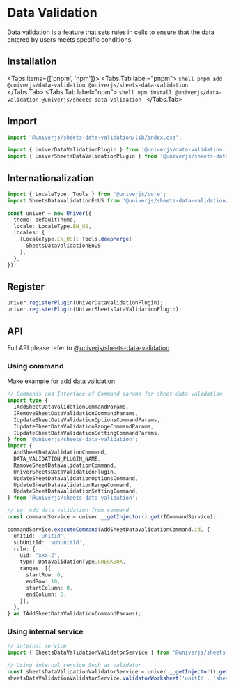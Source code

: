 
# Data Validation

<BadgeGroup values={[UniverTypes.SHEET]} value={UniverTypes.SHEET} />

Data validation is a feature that sets rules in cells to ensure that the data entered by users meets specific conditions.

## Installation

<Tabs items={['pnpm', 'npm']}>
  <Tabs.Tab label="pnpm">
    ```shell
    pnpm add @univerjs/data-validation @univerjs/sheets-data-validation
    ```
  </Tabs.Tab>
  <Tabs.Tab label="npm">
    ```shell
    npm install @univerjs/data-validation @univerjs/sheets-data-validation
    ```
  </Tabs.Tab>
</Tabs>

## Import

```typescript
import '@univerjs/sheets-data-validation/lib/index.css';

import { UniverDataValidationPlugin } from '@univerjs/data-validation';
import { UniverSheetsDataValidationPlugin } from '@univerjs/sheets-data-validation';
```

## Internationalization

```typescript
import { LocaleType, Tools } from '@univerjs/core';
import SheetsDataValidationEnUS from '@univerjs/sheets-data-validation/locale/en-US';

const univer = new Univer({
  theme: defaultTheme,
  locale: LocaleType.EN_US,
  locales: {
    [LocaleType.EN_US]: Tools.deepMerge(
      SheetsDataValidationEnUS
    ),
  },
});
```

## Register

```typescript
univer.registerPlugin(UniverDataValidationPlugin);
univer.registerPlugin(UniverSheetsDataValidationPlugin);
```

## API

Full API please refer to [@univerjs/sheets-data-validation](/typedoc/@univerjs/sheets-data-validation/README)

### Using command

Make example for add data validation

```typescript
// Commands and Interface of Command params for sheet-data-validation
import type {
  IAddSheetDataValidationCommandParams,
  IRemoveSheetDataValidationCommandParams,
  IUpdateSheetDataValidationOptionsCommandParams,
  IUpdateSheetDataValidationRangeCommandParams,
  IUpdateSheetDataValidationSettingCommandParams,
} from '@univerjs/sheets-data-validation';
import {
  AddSheetDataValidationCommand,
  DATA_VALIDATION_PLUGIN_NAME,
  RemoveSheetDataValidationCommand,
  UniverSheetsDataValidationPlugin,
  UpdateSheetDataValidationOptionsCommand,
  UpdateSheetDataValidationRangeCommand,
  UpdateSheetDataValidationSettingCommand,
} from '@univerjs/sheets-data-validation';

// eg. Add data validation from command
const commandService = univer.__getInjector().get(ICommandService);

commandService.executeCommand(AddSheetDataValidationCommand.id, {
  unitId: 'unitId',
  subUnitId: 'subUnitId',
  rule: {
    uid: 'xxx-2',
    type: DataValidationType.CHECKBOX,
    ranges: [{
      startRow: 6,
      endRow: 10,
      startColumn: 0,
      endColumn: 5,
    }],
  },
} as IAddSheetDataValidationCommandParams);
```

### Using internal service

```typescript
// internal service
import { SheetsDataValidationValidatorService } from '@univerjs/sheets-data-validation';

// Using internal service Such as validator
const sheetsDataValidationValidatorService = univer.__getInjector().get(SheetsDataValidationValidatorService);
sheetsDataValidationValidatorService.validatorWorksheet('unitId', 'sheetId')
```
